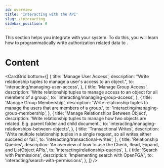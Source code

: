 ```yaml
---
id: overview
title: 'Interacting with the API'
slug: /interacting
sidebar_position: 0
---
```



<DocumentationNotice />

This section helps you integrate <ProductName format={ProductNameFormat.ShortForm}/> with your system. To do this, you will learn how to programmatically write authorization related data to <ProductName format={ProductNameFormat.ShortForm}/>.

<IntroCard
  title="When to use"
  description="This section is useful if you have defined an authorization model and want to understand how to write authorization data to {ProductName} to represent the state of your system."
/>

# Content

<CardGrid
  bottom={[
    {
      title: 'Manage User Access',
      description: "Write relationship tuples to manage a user's access to an object.",
      to: 'interacting/managing-user-access',
    },
    {
      title: 'Manage Group Access',
      description: 'Write relationship tuples to manage access to an object for all members of a group.',
      to: 'interacting/managing-group-access',
    },
    {
      title: 'Manage Group Membership',
      description: 'Write relationship tuples to manage the users that are members of a group.',
      to: 'interacting/managing-group-membership',
    },
    {
      title: 'Manage Relationships Between Object',
      description:
        'Write relationship tuples to manage how two objects are related. E.g. parent folder and child document.',
      to: 'interacting/managing-relationships-between-objects',
    },
    {
      title: 'Transactional Writes',
      description: 'Write multiple relationship tuples in a single request, so all writes either succeed or fail.',
      to: 'interacting/transactional-writes',
    },
    {
      title: 'Relationship Queries',
      description: 'An overview of how to use the Check, Read, Expand, and ListObject APIs.',
      to: 'interacting/relationship-queries',
    },
    {
      title: 'Search with Permissions',
      description: 'Implementing search with OpenFGA.',
      to: 'interacting/search-with-permissions',
    },
]}
/>

